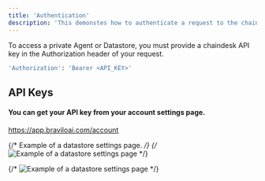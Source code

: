 ```yaml
---
title: 'Authentication'
description: 'This demonstes how to authenticate a request to the chaindesk API.'
---
```


To access a private Agent or Datastore, you must provide a chaindesk API key in the Authorization header of your request.

```bash
'Authorization': 'Bearer <API_KEY>'
```

## API Keys

#### You can get your API key from your account settings page.

https://app.braviloai.com/account

{/* Example of a datastore settings page. */}
{/* ![Example of a datastore settings page](/images/datastore-settings-header.png) */}

{/* ![Example of a datastore settings page](/images/datastore-api-key.png) */}
